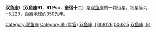 {{not|大陵增四}}
{{Starbox begin
| name = 91 Psc
}}
{{Starbox observe
| epoch = [[J2000.0|J2000.0]]
| constell = [[双鱼座|双鱼座]]
| 星官 = [[:Category:奎_(星官)|奎]] （[[奎宿|奎宿]]）
| ra = {{RA| 1| 21| 7.37}}
| dec = {{DEC| +28| 44| 17.54}}
| appmag_v =  5.229
}}
{{Starbox character
| class =  K5III
| b-v =  +1.393
| u-b =  
| variable = 
}}
{{Starbox astrometry
| radial_v =  -38.48
| prop_mo_ra = 27.95
| prop_mo_dec = -75.41
| parallax = 9.31
| p_error = 0.29
| absmag_v = 0.07
}}
{{Starbox catalog
| names = [[SAO星表|SAO]] 74647，[[HD星表|HD]] 8126 ，[[亮星星表|HR]] 389 ，[[依巴谷星表|HIP]] 6315 
}}
{{Starbox reference|Simbad=91+Psc}}
{{Starbox end}}

'''双鱼座l'''（'''双鱼座91'''，'''91 Psc'''，'''奎宿十二'''）是[[双鱼座|双鱼座]]的一颗恒星，视星等为+5.229，距离地球约350[[光年|光年]]。

{{双鱼座恒星}}
{{星官|奎宿|16|23}}
[[Category:双鱼座|Category:双鱼座]]
[[Category:奎_(星官)|Category:奎 (星官)]]
[[Category:拜耳天体|双鱼座, l]]
[[Category:HD和HDE天體|008126]]
[[Category:HIP天體|006315]]
[[Category:佛氏天體|双鱼座, 91]]